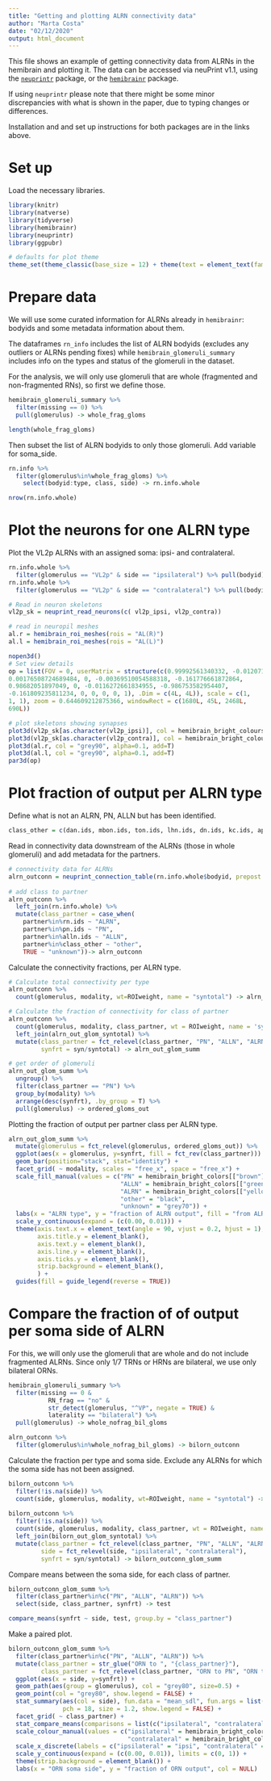 ```yaml
---
title: "Getting and plotting ALRN connectivity data"
author: "Marta Costa"
date: "02/12/2020"
output: html_document
---
```

This file shows an example of getting connectivity data from ALRNs in the hemibrain and plotting it.
The data can be accessed via neuPrint v1.1, using the [`neuprintr`](https://github.com/natverse/neuprintr) package, or the [`hemibrainr`](https://github.com/natverse/hemibrainr) package. 

If using `neuprintr` please note that there might be some minor discrepancies with what is shown in the paper, due to typing changes or differences.

Installation and and set up instructions for both packages are in the links above.

# Set up
Load the necessary libraries.
```r
library(knitr)
library(natverse)
library(tidyverse)
library(hemibrainr)
library(neuprintr)
library(ggpubr)

# defaults for plot theme
theme_set(theme_classic(base_size = 12) + theme(text = element_text(family = "sans"), legend.margin=margin(t = 0, unit='cm')))
```

# Prepare data
We will use some curated information for ALRNs already in `hemibrainr`: bodyids and some metadata information about them.

The dataframes `rn_info` includes the list of ALRN bodyids (excludes any outliers or ALRNs pending fixes) while `hemibrain_glomeruli_summary` includes info on the types and status of the glomeruli in the dataset.

For the analysis, we will only use glomeruli that are whole (fragmented and non-fragmented RNs), so first we define those. 
```r
hemibrain_glomeruli_summary %>% 
  filter(missing == 0) %>%
  pull(glomerulus) -> whole_frag_gloms

length(whole_frag_gloms)
```
Then subset the list of ALRN bodyids to only those glomeruli.
Add variable for soma_side.
```r
rn.info %>%
  filter(glomerulus%in%whole_frag_gloms) %>%
    select(bodyid:type, class, side) -> rn.info.whole

nrow(rn.info.whole)
```
# Plot the neurons for one ALRN type
Plot the VL2p ALRNs with an assigned soma: ipsi- and contralateral.
```r
rn.info.whole %>%
  filter(glomerulus == "VL2p" & side == "ipsilateral") %>% pull(bodyid) -> vl2p_ipsi
rn.info.whole %>%
  filter(glomerulus == "VL2p" & side == "contralateral") %>% pull(bodyid) -> vl2p_contra

# Read in neuron skeletons
vl2p_sk = neuprint_read_neurons(c( vl2p_ipsi, vl2p_contra))

# read in neuropil meshes
al.r = hemibrain_roi_meshes(rois = "AL(R)")
al.l = hemibrain_roi_meshes(rois = "AL(L)")

nopen3d()
# Set view details
op = list(FOV = 0, userMatrix = structure(c(0.99992561340332, -0.0120719093829393, 
0.00176508724689484, 0, -0.00369510054588318, -0.161776661872864, 
0.98682051897049, 0, -0.0116272661834955, -0.986753582954407, 
-0.161809235811234, 0, 0, 0, 0, 1), .Dim = c(4L, 4L)), scale = c(1, 
1, 1), zoom = 0.644609212875366, windowRect = c(1680L, 45L, 2468L, 
690L))

# plot skeletons showing synapses
plot3d(vl2p_sk[as.character(vl2p_ipsi)], col = hemibrain_bright_colours["yellow"], WithConnectors = T, lwd=2)
plot3d(vl2p_sk[as.character(vl2p_contra)], col = hemibrain_bright_colours["darkorange"], WithConnectors = T, lwd=2)
plot3d(al.r, col = "grey90", alpha=0.1, add=T)
plot3d(al.l, col = "grey90", alpha=0.1, add=T)
par3d(op)
```

# Plot fraction of output per ALRN type
Define what is not an ALRN, PN, ALLN but has been identified.
```r
class_other = c(dan.ids, mbon.ids, ton.ids, lhn.ids, dn.ids, kc.ids, apl.ids, cent.ids, lc.ids)
```

Read in connectivity data downstream of the ALRNs (those in whole glomeruli) and add metadata for the partners.
```r
# connectivity data for ALRNs
alrn_outconn = neuprint_connection_table(rn.info.whole$bodyid, prepost = "POST", roi = "AL(R)", all_segments = F)
  
# add class to partner
alrn_outconn %>%
  left_join(rn.info.whole) %>%
  mutate(class_partner = case_when(
    partner%in%rn.ids ~ "ALRN",
    partner%in%pn.ids ~ "PN",
    partner%in%alln.ids ~ "ALLN",
    partner%in%class_other ~ "other",
    TRUE ~ "unknown"))-> alrn_outconn
```
Calculate the connectivity fractions, per ALRN type.
```r
# Calculate total connectivity per type
alrn_outconn %>%
  count(glomerulus, modality, wt=ROIweight, name = "syntotal") -> alrn_out_glom_syntotal

# Calculate the fraction of connectivity for class of partner
alrn_outconn %>%
  count(glomerulus, modality, class_partner, wt = ROIweight, name = 'syn') %>%
  left_join(alrn_out_glom_syntotal) %>%
  mutate(class_partner = fct_relevel(class_partner, "PN", "ALLN", "ALRN", "other","unknown"),
         synfrt = syn/syntotal) -> alrn_out_glom_summ

# get order of glomeruli
alrn_out_glom_summ %>%
  ungroup() %>%
  filter(class_partner == "PN") %>%
  group_by(modality) %>%
  arrange(desc(synfrt), .by_group = T) %>%
  pull(glomerulus) -> ordered_gloms_out
```
Plotting the fraction of output per partner class per ALRN type.
```r
alrn_out_glom_summ %>%
  mutate(glomerulus = fct_relevel(glomerulus, ordered_gloms_out)) %>%
  ggplot(aes(x = glomerulus, y=synfrt, fill = fct_rev(class_partner))) +
  geom_bar(position="stack", stat="identity") +
  facet_grid( ~ modality, scales = "free_x", space = "free_x") +
  scale_fill_manual(values = c("PN" = hemibrain_bright_colors[["brown"]], 
                               "ALLN" = hemibrain_bright_colors[["green"]],
                               "ALRN" = hemibrain_bright_colors[["yellow"]], 
                               "other" = "black", 
                               "unknown" = "grey70")) +
  labs(x = "ALRN type", y = "fraction of ALRN output", fill = "from ALRN to:") +
  scale_y_continuous(expand = (c(0.00, 0.01))) +
  theme(axis.text.x = element_text(angle = 90, vjust = 0.2, hjust = 1), 
        axis.title.y = element_blank(), 
        axis.text.y = element_blank(), 
        axis.line.y = element_blank(), 
        axis.ticks.y = element_blank(),
        strip.background = element_blank(),
        ) +
  guides(fill = guide_legend(reverse = TRUE))
```
# Compare the fraction of of output per soma side of ALRN
For this, we will only use the glomeruli that are whole and do not include fragmented ALRNs. Since only 1/7 TRNs or HRNs are bilateral, we use only bilateral ORNs.

```r
hemibrain_glomeruli_summary %>% 
  filter(missing == 0 & 
           RN_frag == "no" & 
           str_detect(glomerulus, "^VP", negate = TRUE) & 
           laterality == "bilateral") %>%
  pull(glomerulus) -> whole_nofrag_bil_gloms

alrn_outconn %>% 
  filter(glomerulus%in%whole_nofrag_bil_gloms) -> bilorn_outconn
```
Calculate the fraction per type and soma side.
Exclude any ALRNs for which the soma side has not been assigned.
```r
bilorn_outconn %>%
  filter(!is.na(side)) %>%
  count(side, glomerulus, modality, wt=ROIweight, name = "syntotal") -> bilorn_out_glom_syntotal
  
bilorn_outconn %>%
  filter(!is.na(side)) %>%
  count(side, glomerulus, modality, class_partner, wt = ROIweight, name = 'syn') %>%
  left_join(bilorn_out_glom_syntotal) %>%
  mutate(class_partner = fct_relevel(class_partner, "PN", "ALLN", "ALRN", "other","unknown"),
         side = fct_relevel(side, "ipsilateral", "contralateral"),
         synfrt = syn/syntotal) -> bilorn_outconn_glom_summ
```
Compare means between the soma side, for each class of partner.
```r
bilorn_outconn_glom_summ %>%
  filter(class_partner%in%c("PN", "ALLN", "ALRN")) %>%
  select(side, class_partner, synfrt) -> test

compare_means(synfrt ~ side, test, group.by = "class_partner")
```
Make a paired plot.
```r
bilorn_outconn_glom_summ %>%
  filter(class_partner%in%c("PN", "ALLN", "ALRN")) %>%
  mutate(class_partner = str_glue("ORN to ", "{class_partner}"),
         class_partner = fct_relevel(class_partner, "ORN to PN", "ORN to ALLN", "ORN to ALRN")) %>%
  ggplot(aes(x = side, y=synfrt)) +
  geom_path(aes(group = glomerulus), col = "grey80", size=0.5) +
  geom_point(col = "grey80", show.legend = FALSE) +
  stat_summary(aes(col = side), fun.data = "mean_sdl", fun.args = list(mult = 1), 
               pch = 18, size = 1.2, show.legend = FALSE) +
  facet_grid( ~ class_partner) +
  stat_compare_means(comparisons = list(c("ipsilateral", "contralateral")), synfrt ~ side, paired = TRUE, label = "p.signif") +
  scale_colour_manual(values = c("ipsilateral" = hemibrain_bright_colors[["yellow"]],
                                 "contralateral" = hemibrain_bright_colors[["orange"]])) +
  scale_x_discrete(labels = c("ipsilateral" = "ipsi", "contralateral" = "contra")) +
  scale_y_continuous(expand = (c(0.00, 0.01)), limits = c(0, 1)) +
  theme(strip.background = element_blank()) +
  labs(x = "ORN soma side", y = "fraction of ORN output", col = NULL)
```